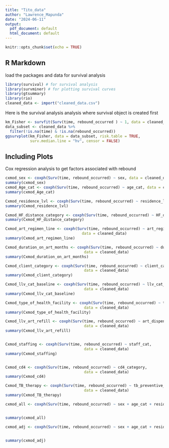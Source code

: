 ---
title: "Tito_data"
author: "Lawrence_Mapunda"
date: "2024-06-11"
output:
  pdf_document: default
  html_document: default
---

```{r setup, include=FALSE}
knitr::opts_chunk$set(echo = TRUE)
```

## R Markdown
load the packages and data for survival analysis
```{r}
library(survival) # for survival analysis
library(survminer) # for plotting survival curves
library(gtsummary)
library(rio)
cleaned_data <- import("cleaned_data.csv")
```

Here is the survival analysis analysis where survival object is created first

```{r}
km_Fisher <- survfit(Surv(time, rebound_occurred ) ~ 1, data = cleaned_data)
data_subset <- cleaned_data %>%
  filter(!is.na(time) & !is.na(rebound_occurred))
ggsurvplot(km_Fisher, data = data_subset, risk.table = TRUE, 
           surv.median.line = "hv", censor = FALSE)
```

## Including Plots

Cox regression analysis to get factors associated with rebound

```{r}
cxmod_sex <- coxph(Surv(time, rebound_occurred) ~ sex, data = cleaned_data)
summary(cxmod_sex)
cxmod_Age_cat <- coxph(Surv(time, rebound_occurred) ~ age_cat, data = cleaned_data)
summary(cxmod_Age_cat)

Cxmod_residence_lvl <- coxph(Surv(time, rebound_occurred) ~ residence_lvl, data = cleaned_data)
summary(Cxmod_residence_lvl)

Cxmod_HF_distance_category <- coxph(Surv(time, rebound_occurred) ~ HF_distance_category, data = cleaned_data)
summary(Cxmod_HF_distance_category)

Cxmod_art_regimen_line <- coxph(Surv(time, rebound_occurred) ~ art_regimen, 
                                  data = cleaned_data)
summary(Cxmod_art_regimen_line)

Cxmod_duration_on_art_months <- coxph(Surv(time, rebound_occurred) ~ duration_on_art_months, 
                                   data = cleaned_data)
summary(Cxmod_duration_on_art_months)

Cxmod_client_category <- coxph(Surv(time, rebound_occurred) ~ client_category, 
                                   data = cleaned_data)
summary(Cxmod_client_category)

Cxmod_llv_cat_baseline <- coxph(Surv(time, rebound_occurred) ~ llv_cat_baseline, 
                                   data = cleaned_data)
summary(Cxmod_llv_cat_baseline)

Cxmod_type_of_health_facility <- coxph(Surv(time, rebound_occurred) ~ type_of_health_facility, 
                                   data = cleaned_data) 
summary(Cxmod_type_of_health_facility)

Cxmod_llv_art_refill <- coxph(Surv(time, rebound_occurred) ~ art_dispensing_days, 
                                   data = cleaned_data)
summary(Cxmod_llv_art_refill)


Cxmod_staffing <- coxph(Surv(time, rebound_occurred) ~ staff_cat, 
                                   data = cleaned_data)
summary(Cxmod_staffing)


Cxmod_cd4 <- coxph(Surv(time, rebound_occurred) ~ cd4_category, 
                                   data = cleaned_data)
summary(Cxmod_cd4)

Cxmod_TB_therapy <- coxph(Surv(time, rebound_occurred) ~ tb_preventive_therapy, 
                                   data = cleaned_data)
summary(Cxmod_TB_therapy)

cxmod_all <- coxph(Surv(time, rebound_occurred) ~ sex + age_cat + residence_lvl + HF_distance_category + art_regimen + duration_cat + client_category + llv_cat_baseline + type_of_health_facility + art_dispensing_days + staff_cat + cd4_category + tb_preventive_therapy + Pt_volume_cat, data = cleaned_data)


summary(cxmod_all)

cxmod_adj <- coxph(Surv(time, rebound_occurred) ~ sex + age_cat + residence_lvl + HF_distance_category + duration_cat + client_category + llv_cat_baseline, data = cleaned_data)


summary(cxmod_adj)

```


